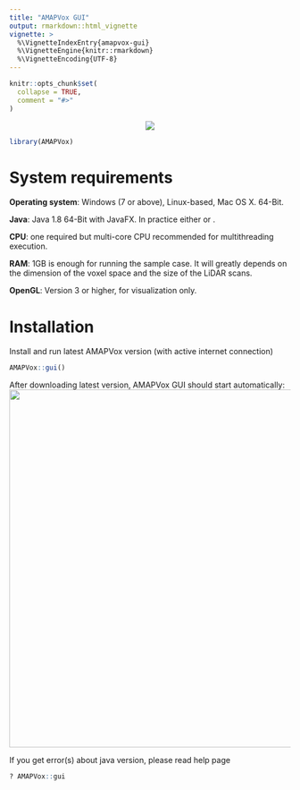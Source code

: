 ```yaml
---
title: "AMAPVox GUI"
output: rmarkdown::html_vignette
vignette: >
  %\VignetteIndexEntry{amapvox-gui}
  %\VignetteEngine{knitr::rmarkdown}
  %\VignetteEncoding{UTF-8}
---
```


```r
knitr::opts_chunk$set(
  collapse = TRUE,
  comment = "#>"
)
```

<!-- AMAPVox logo -->
<center>![](amapvox-logo.png)</center>

```r
library(AMAPVox)
```
# System requirements

**Operating system**: Windows (7 or above), Linux-based, Mac OS X. 64-Bit.

**Java**: Java 1.8 64-Bit with JavaFX. In practice either \href{https://java.com/download/}{Java 1.8 64-Bit Oracle} or \href{https://aws.amazon.com/fr/corretto/}{Java 1.8 64-Bit Corretto}.

**CPU**: one required but multi-core CPU recommended for multithreading execution.

**RAM**: 1GB is enough for running the sample case. It will greatly depends on
the dimension of the voxel space and the size of the LiDAR scans.

**OpenGL**: Version 3 or higher, for visualization only.

# Installation

Install and run latest AMAPVox version (with active internet connection)
```r
AMAPVox::gui()
```
After downloading latest version, AMAPVox GUI should start automatically:
<center>![](amapvox-1st-screen.png){width=640px}</center>
If you get error(s) about java version, please read help page
```r
? AMAPVox::gui
```

